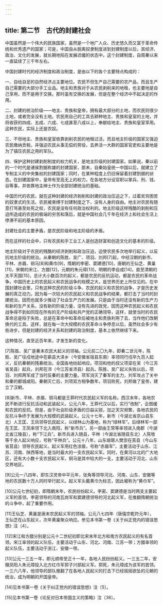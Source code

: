 ```yaml
---
---
---
```

title: 第二节　古代的封建社会
---




中国虽然是一个伟大的民族国家，虽然是一个地广人众、历史悠久而又富于革命传统和优秀遗产的国家；可是，中国自从脱离奴隶制度进到封建制度以后，其经济、政治、文化的发展，就长期地陷在发展迟缓的状态中。这个封建制度，自周秦以来一直延续了三千年左右。

中国封建时代的经济制度和政治制度，是由以下的各个主要特点构成的：

一、自给自足的自然经济占主要地位。农民不但生产自己需要的农产品，而且生产自己需要的大部分手工业品。地主和贵族对于从农民剥削来的地租，也主要地是自己享用，而不是用于交换。那时虽有交换的发展，但是在整个经济中不起决定的作用。

二、封建的统治阶级——地主、贵族和皇帝，拥有最大部分的土地，而农民则很少土地，或者完全没有土地。农民用自己的工具去耕种地主、贵族和皇室的土地，并将收获的四成、五成、六成、七成甚至八成以上，奉献给地主、贵族和皇室享用。这种农民，实际上还是农奴。

三、不但地主、贵族和皇室依靠剥削农民的地租过活，而且地主阶级的国家又强迫农民缴纳贡税，并强迫农民从事无偿的劳役，去养活一大群的国家官吏和主要地是为了镇压农民之用的军队。

四、保护这种封建剥削制度的权力机关，是地主阶级的封建国家。如果说，秦以前的一个时代是诸侯割据称雄的封建国家，那末，自秦始皇统一中国以后，就建立了专制主义的中央集权的封建国家；同时，在某种程度上仍旧保留着封建割据的状态。在封建国家中，皇帝有至高无上的权力，在各地方分设官职以掌兵、刑、钱、谷等事，并依靠地主绅士作为全部封建统治的基础。

中国历代的农民，就在这种封建的经济剥削和封建的政治压迫之下，过着贫穷困苦的奴隶式的生活。农民被束缚于封建制度之下，没有人身的自由。地主对农民有随意打骂甚至处死之权，农民是没有任何政治权利的。地主阶级这样残酷的剥削和压迫所造成的农民的极端的穷苦和落后，就是中国社会几千年在经济上和社会生活上停滞不前的基本原因。



封建社会的主要矛盾，是农民阶级和地主阶级的矛盾。

而在这样的社会中，只有农民和手工业工人是创造财富和创造文化的基本的阶级。

地主阶级对于农民的残酷的经济剥削和政治压迫，迫使农民多次地举行起义，以反抗地主阶级的统治。从秦朝的陈胜、吴广、项羽、刘邦[7]起，中经汉朝的新市、平林、赤眉、铜马[8]和黄巾[9]，隋朝的李密、窦建德[10]，唐朝的王仙芝、黄巢[11]，宋朝的宋江、方腊[12]，元朝的朱元璋[13]，明朝的李自成[14]，直至清朝的太平天国[15]，总计大小数百次的起义，都是农民的反抗运动，都是农民的革命战争。中国历史上的农民起义和农民战争的规模之大，是世界历史上所仅见的。在中国封建社会里，只有这种农民的阶级斗争、农民的起义和农民的战争，才是历史发展的真正动力。因为每一次较大的农民起义和农民战争的结果，都打击了当时的封建统治，因而也就多少推动了社会生产力的发展。只是由于当时还没有新的生产力和新的生产关系，没有新的阶级力量，没有先进的政党，因而这种农民起义和农民战争得不到如同现在所有的无产阶级和共产党的正确领导，这样，就使当时的农民革命总是陷于失败，总是在革命中和革命后被地主和贵族利用了去，当作他们改朝换代的工具。这样，就在每一次大规模的农民革命斗争停息以后，虽然社会多少有些进步，但是封建的经济关系和封建的政治制度，基本上依然继续下来。

这种情况，直至近百年来，才发生新的变化。



[7]陈胜、吴广是秦末农民大起义的领袖。公元前二〇九年，即秦二世元年，陈胜、吴广往戍地途中在蕲县大泽乡（今安徽省宿县东南）率领同行戍卒九百人起义，反抗秦朝的残暴统治。全国各地纷起响应。项羽和他的叔父项梁在吴（今江苏省吴县）起兵，刘邦在沛（今江苏省沛县）起兵。陈胜、吴广起义失败以后，项羽、刘邦两军成了当时反秦的主要力量。项军消灭了秦军的主力，刘军攻占了关中和秦的都城咸阳。秦朝灭亡后，刘项双方相争数年，项羽败死，刘邦做了皇帝，建立了汉朝。

[8]新市、平林、赤眉、铜马都是王莽时代农民起义军的名称。西汉末年，各地农民不断进行反抗活动和武装起义。公元八年，王莽代汉以后，实行“改制”，企图缓和农民的反抗。但是，由于社会阶级矛盾的日益尖锐，加之天灾频繁，各地农民的反抗斗争终于发展为大规模的武装起义。公元十七年，新市（今湖北省京山县东北）人王匡、王凤领导饥民起义，以绿林山为基地，称为“绿林军”。后绿林军一部在王匡、王凤率领下北入南阳，称“新市兵”。另一部由王常等率领进入南郡（今湖北省江陵县），称“下江兵”。新市兵进入随县，平林（今湖北省随县东北）人陈牧等千余人起义响应，号称“平林兵”。公元十八年，山东琅琊人樊崇在莒县（今山东省莒县）领导农民起义。起义军用红色涂眉，号称“赤眉军”，主要活动于山东、江苏、河南、陕西等地，是当时最大的一支农民起义军。同时，在黄河以北的广大地区，还有大小数十支农民起义军，铜马是其中较大的一支，主要活动于河北、山东交界地区。

[9]公元一八四年，即东汉灵帝中平元年，张角等领导河北、河南、山东、安徽等地的农民数十万人同时举行起义。起义军头戴黄巾为标志，因此被称为“黄巾军”。

[10]公元七世纪初，即隋朝末年，农民纷纷起义。李密、窦建德是当时两支主要起义军的首领。李密领导的河南瓦岗军和窦建德领导的河北起义军，在推翻隋朝统治的斗争中，起了重要作用。

[11]王仙芝、黄巢是唐末农民起义军的领袖。公元八七四年（唐僖宗乾符元年），王仙芝在山东起义，次年黄巢聚众响应。参见本书第一卷《关于纠正党内的错误思想》注〔4〕。

[12]宋江和方腊分别是公元十二世纪初即北宋末年北方和南方农民起义的有名首领。宋江率领的起义队伍，主要活动于山东、河北、河南、江苏一带；方腊率领的起义队伍，主要活动于浙江、安徽一带。

[13]公元一三五一年，即元顺帝至正十一年，各地人民纷纷起义。一三五二年，安徽凤阳人朱元璋投入北方红巾军郭子兴部起义军。郭死，朱元璋成为该军的首领。一三六八年，他领导的部队推翻了在各地人民起义的打击下已经摇摇欲坠的元朝的统治，成为明朝的开国皇帝。



[14]见本书第一卷《关于纠正党内的错误思想》注〔5〕。

[15]见本书第一卷《论反对日本帝国主义的策略》注〔36〕。